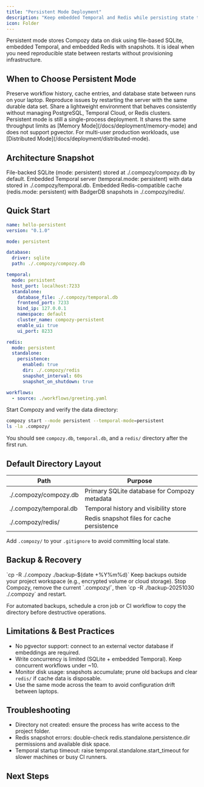 ```yaml
---
title: "Persistent Mode Deployment"
description: "Keep embedded Temporal and Redis while persisting state to disk for reliable local environments."
icon: Folder
---
```


<Callout type="info" title="Local durability without external services">
Persistent mode stores Compozy data on disk using file-based SQLite, embedded Temporal, and embedded Redis with snapshots. It is ideal when you need reproducible state between restarts without provisioning infrastructure.
</Callout>

## When to Choose Persistent Mode

<List>
  <ListItem title="Stateful local development" icon="Monitor">
    Preserve workflow history, cache entries, and database state between runs on your laptop.
  </ListItem>
  <ListItem title="Debugging and demos" icon="Bug">
    Reproduce issues by restarting the server with the same durable data set.
  </ListItem>
  <ListItem title="Small internal teams" icon="Users">
    Share a lightweight environment that behaves consistently without managing PostgreSQL, Temporal Cloud, or Redis clusters.
  </ListItem>
</List>

<Callout type="warning">
Persistent mode is still a single-process deployment. It shares the same throughput limits as [Memory Mode](/docs/deployment/memory-mode) and does not support pgvector. For multi-user production workloads, use [Distributed Mode](/docs/deployment/distributed-mode).
</Callout>

## Architecture Snapshot

<List>
  <ListItem title="Database" icon="Database">
    File-backed SQLite (<InlineCode>mode: persistent</InlineCode>) stored at <InlineCode>./.compozy/compozy.db</InlineCode> by default.
  </ListItem>
  <ListItem title="Temporal" icon="GitBranch">
    Embedded Temporal server (<InlineCode>temporal.mode: persistent</InlineCode>) with data stored in <InlineCode>./.compozy/temporal.db</InlineCode>.
  </ListItem>
  <ListItem title="Redis" icon="Layers">
    Embedded Redis-compatible cache (<InlineCode>redis.mode: persistent</InlineCode>) with BadgerDB snapshots in <InlineCode>./.compozy/redis/</InlineCode>.
  </ListItem>
</List>

## Quick Start

```yaml title="compozy.yaml"
name: hello-persistent
version: "0.1.0"

mode: persistent

database:
  driver: sqlite
  path: ./.compozy/compozy.db

temporal:
  mode: persistent
  host_port: localhost:7233
  standalone:
    database_file: ./.compozy/temporal.db
    frontend_port: 7233
    bind_ip: 127.0.0.1
    namespace: default
    cluster_name: compozy-persistent
    enable_ui: true
    ui_port: 8233

redis:
  mode: persistent
  standalone:
    persistence:
      enabled: true
      dir: ./.compozy/redis
      snapshot_interval: 60s
      snapshot_on_shutdown: true

workflows:
  - source: ./workflows/greeting.yaml
```

Start Compozy and verify the data directory:

```bash
compozy start --mode persistent --temporal-mode=persistent
ls -la .compozy/
```

You should see `compozy.db`, `temporal.db`, and a `redis/` directory after the first run.

## Default Directory Layout

| Path | Purpose |
| ---- | ------- |
| <InlineCode>./.compozy/compozy.db</InlineCode> | Primary SQLite database for Compozy metadata |
| <InlineCode>./.compozy/temporal.db</InlineCode> | Temporal history and visibility store |
| <InlineCode>./.compozy/redis/</InlineCode> | Redis snapshot files for cache persistence |

Add `.compozy/` to your `.gitignore` to avoid committing local state.

## Backup & Recovery

<Steps size="sm">
  <Step title="Create a backup">
    `cp -R ./.compozy ./backup-$(date +%Y%m%d)`
  </Step>
  <Step title="Store securely">
    Keep backups outside your project workspace (e.g., encrypted volume or cloud storage).
  </Step>
  <Step title="Restore">
    Stop Compozy, remove the current `.compozy/`, then `cp -R ./backup-20251030 ./.compozy` and restart.
  </Step>
</Steps>

For automated backups, schedule a cron job or CI workflow to copy the directory before destructive operations.

## Limitations & Best Practices

- No pgvector support: connect to an external vector database if embeddings are required.
- Write concurrency is limited (SQLite + embedded Temporal). Keep concurrent workflows under ~10.
- Monitor disk usage: snapshots accumulate; prune old backups and clear `redis/` if cache data is disposable.
- Use the same mode across the team to avoid configuration drift between laptops.

## Troubleshooting

- Directory not created: ensure the process has write access to the project folder.
- Redis snapshot errors: double-check <InlineCode>redis.standalone.persistence.dir</InlineCode> permissions and available disk space.
- Temporal startup timeout: raise <InlineCode>temporal.standalone.start_timeout</InlineCode> for slower machines or busy CI runners.

## Next Steps

<ReferenceCardList cols={2}>
  <ReferenceCard
    title="Memory Mode"
    description="Fast, ephemeral setup for tests and quick prototypes"
    href="/docs/deployment/memory-mode"
    icon="Rocket"
  />
  <ReferenceCard
    title="Distributed Mode"
    description="Production-grade deployment with external services"
    href="/docs/deployment/distributed-mode"
    icon="Server"
  />
  <ReferenceCard
    title="Mode Configuration"
    description="Understand global vs per-component mode selection"
    href="/docs/configuration/mode-configuration"
    icon="GitBranch"
  />
  <ReferenceCard
    title="Mode Migration Guide"
    description="Choose the right mode for each environment"
    href="/docs/guides/migrate-standalone-to-distributed"
    icon="ArrowRight"
  />
</ReferenceCardList>
